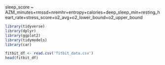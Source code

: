 sleep_score ~ 
AZM_minutes+rmssd+nremhr+entropy+calories+deep_sleep_min+resting_heart_rate+stress_score+o2_avg+o2_lower_bound+o2_upper_bound
```r
library(tidyverse)
library(dplyr)
library(ggplot2)
library(tidymodels)
library(car)

fitbit_df <- read.csv('fitbit_data.csv')
head(fitbit_df)
```